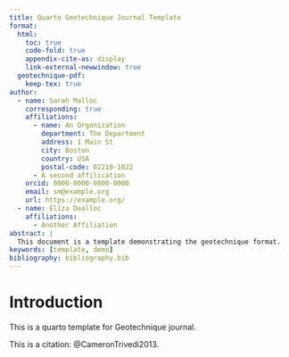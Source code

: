 ```yaml
---
title: Quarto Geotechnique Journal Template
format:
  html:
    toc: true
    code-fold: true
    appendix-cite-as: display
    link-external-newwindow: true
  geotechnique-pdf:
    keep-tex: true
author:
  - name: Sarah Malloc
    corresponding: true
    affiliations:
      - name: An Organization
        department: The Department
        address: 1 Main St
        city: Boston
        country: USA
        postal-code: 02210-1022
      - A second affilication
    orcid: 0000-0000-0000-0000
    email: sm@example.org
    url: https://example.org/
  - name: Eliza Dealloc
    affiliations:
      - Another Affiliation
abstract: |
  This document is a template demonstrating the geotechnique format.
keywords: [template, demo]
bibliography: bibliography.bib  
---
```


# Introduction {#sec-intro}

This is a quarto template for Geotechnique journal.

This is a citation: @CameronTrivedi2013.
